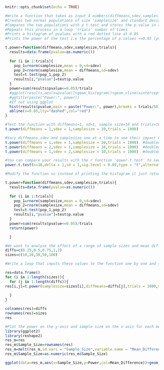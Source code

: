 
```r
knitr::opts_chunk$set(echo = TRUE)
```

```r
#Write a function that takes as input 4 numbers(diffmeans,sdev,samplesize, trials) and performs the following operations:
#Creates two normal populations of size 'samplesize' and standard deviation 'sdev'; one population has a mean of zero and the other has a mean of 'diffmeans' 
#Compares the two populations with a t.test and stores the p.value in a vector or dataframe
#Repeats this process in a loop 'trials' number of times
#Prints a histogram of pvalues with a red dotted line at 0.05 
#Prints the power of the test i.e the percentage of p.values <=0.05 (you may use this as the plot title instead of printing it)

t.power=function(diffmeans,sdev,samplesize,trials){
  results=data.frame(pvalue=as.numeric())
  
  for (i in 1:trials){
    pop_1=rnorm(samplesize,mean = 0,sd=sdev)
    pop_2=rnorm(samplesize,mean = diffmeans,sd=sdev)
    test=t.test(pop_1,pop_2)
    results[i,"pvalue"]=test$p.value
  }
  power=sum(results$pvalue<=0.05)/trials
  #ggplot(results,aes(x=pvalue))+geom_histogram()+geom_vline(xintercept = 0.05, color = "red", linetype = 'dotted', size=1)+
  #ggtitle(paste("Power:", power))  
  #If not using ggplot
  hist(results$pvalue,main = paste("Power:", power),breaks = trials/50)
  abline(v=0.05,lty="dashed",col="red")
}

```

```r
#Test the function with diffmeans=1, sd=1, sample size=10 and trials=1000 
t.power(diffmeans = 1,sdev = 1,samplesize = 10,trials = 1000)

#Vary diffmeans,sdev and samplesize one at a time to see their impact on power 
t.power(diffmeans = 1,sdev = 1,samplesize = 20,trials = 1000)  #doubled sample size to 20
t.power(diffmeans = 2,sdev = 1,samplesize = 10,trials = 1000)  #doubled diffmeans to 2
t.power(diffmeans = 1,sdev = 2,samplesize = 10,trials = 1000)  #doubled sdev to 2

#You can compare your results with the r function 'power.t.test' to see if they give similar results
power.t.test(n=10,delta = 1,sd = 1,sig.level = 0.05,type = "t",alternative = "t")
```

```r
#Modify the function so instead of printing the histogram it just returns the power 

t.power=function(diffmeans,sdev,samplesize,trials){
  results=data.frame(pvalue=as.numeric())
  
  for (i in 1:trials){
    pop_1=rnorm(samplesize,mean = 0,sd=sdev)
    pop_2=rnorm(samplesize,mean = diffmeans,sd=sdev)
    test=t.test(pop_1,pop_2)
    results[i,"pvalue"]=test$p.value
  }
  power=sum(results$pvalue<=0.05)/trials
  return(power)

  }

```

```r
#We want to analyze the effect of a range of sample sizes and mean differences on power (assuming sdev=1 and trial=1000). These values are given below:
diffs=c(0.25,0.5,0.75,1,2)
sizes=c(10,20,30,50,100)

#Write a loop that inputs these values to the function one by one and stores the output power for each combination in a dataframe. The output dataframe should look like a table with the different sample sizes as rows and different diffmeans as columns. 

res=data.frame()
for (i in 1:length(sizes)){
  for (j in 1:length(diffs)){
res[i,j]=t.power(samplesize=sizes[i],diffmeans=diffs[j],trials = 1000,sdev = 1 )  
  
  }  
}

colnames(res)=diffs
rownames(res)=sizes
res

```


```r
#Plot the power on the y-axis and sample size on the x-axis for each mean difference (on the same plot)
library(ggplot2)
library(reshape2)
res_m=res
res_m$Sample_Size=rownames(res)
res_m=melt(res_m,id.vars = "Sample_Size",variable.name = "Mean_Difference",value.name = "Power")
res_m$Sample_Size=as.numeric(res_m$Sample_Size)

ggplot(data=res_m,aes(x=Sample_Size,y=Power,col=Mean_Difference))+geom_line()

```